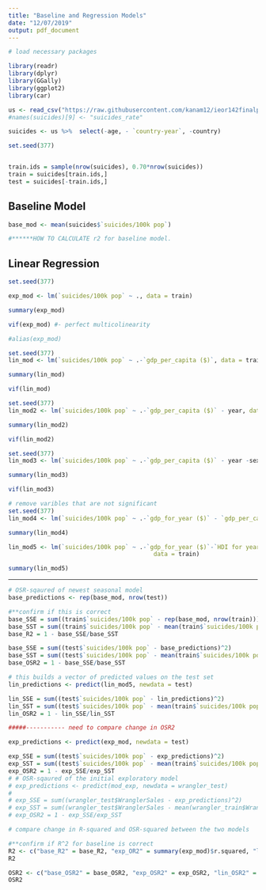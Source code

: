```yaml
---
title: "Baseline and Regression Models"
date: "12/07/2019"
output: pdf_document
---
```


```r
# load necessary packages

library(readr)
library(dplyr)
library(GGally)
library(ggplot2)
library(car)
```

```r
us <- read_csv("https://raw.githubusercontent.com/kanam12/ieor142finalproject/master/us_suicides_merged_no_na.csv", col_types = "cdffdddfdddfdd")
#names(suicides)[9] <- "suicides_rate"

suicides <- us %>%  select(-age, - `country-year`, -country)

set.seed(377)


train.ids = sample(nrow(suicides), 0.70*nrow(suicides))
train = suicides[train.ids,]
test = suicides[-train.ids,]
```

## Baseline Model
```r
base_mod <- mean(suicides$`suicides/100k pop`)

#******HOW TO CALCULATE r2 for baseline model. 
```


## Linear Regression
```r
set.seed(377)

exp_mod <- lm(`suicides/100k pop` ~ ., data = train)

summary(exp_mod)

vif(exp_mod) #- perfect multicolinearity 

#alias(exp_mod)
```

```r
set.seed(377)
lin_mod <- lm(`suicides/100k pop` ~ .-`gdp_per_capita ($)`, data = train)

summary(lin_mod)

vif(lin_mod)
```
```r
set.seed(377)
lin_mod2 <- lm(`suicides/100k pop` ~ .-`gdp_per_capita ($)` - year, data = train)

summary(lin_mod2)

vif(lin_mod2)

```
```r
set.seed(377)
lin_mod3 <- lm(`suicides/100k pop` ~ .-`gdp_per_capita ($)` - year -sex, data = train)

summary(lin_mod3)

vif(lin_mod3)
```

```r
# remove varibles that are not significant
set.seed(377)
lin_mod4 <- lm(`suicides/100k pop` ~ .-`gdp_for_year ($)` - `gdp_per_capita ($)` - year - sex, data = train)

summary(lin_mod4)

```

```r
lin_mod5 <- lm(`suicides/100k pop` ~ .-`gdp_for_year ($)`-`HDI for year`-`gdp_per_capita ($)`-year -sex - `HDI for year`,
                                         data = train)

summary(lin_mod5)
```

--------------
```r
# OSR-sqaured of newest seasonal model
base_predictions <- rep(base_mod, nrow(test))

#**confirm if this is correct
base_SSE = sum((train$`suicides/100k pop` - rep(base_mod, nrow(train)))^2)
base_SST = sum((train$`suicides/100k pop` - mean(train$`suicides/100k pop`))^2)
base_R2 = 1 - base_SSE/base_SST

base_SSE = sum((test$`suicides/100k pop` - base_predictions)^2)
base_SST = sum((test$`suicides/100k pop` - mean(train$`suicides/100k pop`))^2)
base_OSR2 = 1 - base_SSE/base_SST

# this builds a vector of predicted values on the test set
lin_predictions <- predict(lin_mod5, newdata = test)

lin_SSE = sum((test$`suicides/100k pop` - lin_predictions)^2)
lin_SST = sum((test$`suicides/100k pop` - mean(train$`suicides/100k pop`))^2)
lin_OSR2 = 1 - lin_SSE/lin_SST

#####----------- need to compare change in OSR2

exp_predictions <- predict(exp_mod, newdata = test)

exp_SSE = sum((test$`suicides/100k pop` - exp_predictions)^2)
exp_SST = sum((test$`suicides/100k pop` - mean(train$`suicides/100k pop`))^2)
exp_OSR2 = 1 - exp_SSE/exp_SST
# # OSR-sqaured of the initial exploratory model
# exp_predictions <- predict(mod_exp, newdata = wrangler_test)
# 
# exp_SSE = sum((wrangler_test$WranglerSales - exp_predictions)^2)
# exp_SST = sum((wrangler_test$WranglerSales - mean(wrangler_train$WranglerSales))^2)
# exp_OSR2 = 1 - exp_SSE/exp_SST

# compare change in R-squared and OSR-squared between the two models

#**confirm if R^2 for baseline is correct
R2 <- c("base_R2" = base_R2, "exp_OR2" = summary(exp_mod)$r.squared, "lin_R2" = summary(lin_mod5)$r.squared)
R2

OSR2 <- c("base_OSR2" = base_OSR2, "exp_OSR2" = exp_OSR2, "lin_OSR2" = lin_OSR2)
OSR2
```

